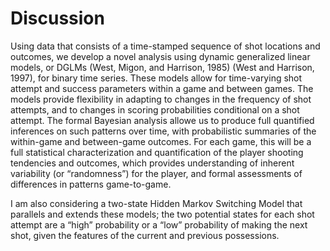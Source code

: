 # Discussion {#disc}

Using data that consists of a time-stamped sequence of shot locations and outcomes, we develop a novel analysis using dynamic generalized linear models, or DGLMs (West, Migon, and Harrison, 1985) (West and Harrison, 1997), for binary time series. These models allow for time-varying shot attempt and success parameters within a game and between games. The models provide flexibility in adapting to changes in the frequency of shot attempts, and to changes in scoring probabilities conditional on a shot attempt. The formal Bayesian analysis allowe us to produce full quantified inferences on such patterns over time, with probabilistic summaries of the within-game and between-game outcomes. For each game, this will be a full statistical characterization and quantification of the player shooting tendencies and outcomes, which provides understanding of inherent variability (or "randomness") for the player, and formal assessments of differences in patterns game-to-game.

I am also considering a two-state Hidden Markov Switching Model that parallels and extends these models; the two potential states for each shot attempt are a "high" probability or a "low" probability of making the next shot, given the features of the current and previous possessions.

